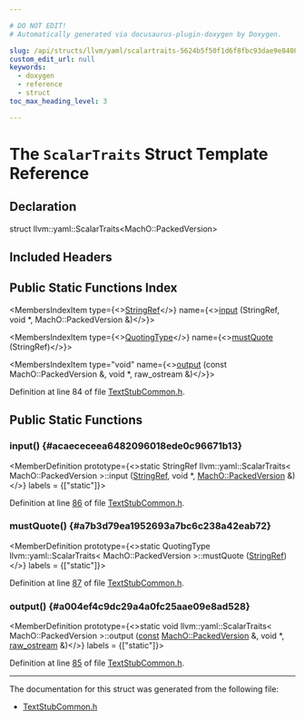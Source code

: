 ```yaml
---

# DO NOT EDIT!
# Automatically generated via docusaurus-plugin-doxygen by Doxygen.

slug: /api/structs/llvm/yaml/scalartraits-5624b5f50f1d6f8fbc93dae9e8408766
custom_edit_url: null
keywords:
  - doxygen
  - reference
  - struct
toc_max_heading_level: 3

---
```





# The `ScalarTraits` Struct Template Reference

<DoxygenPage pluginConfig={pluginConfig}>



## Declaration

<CodeBlock>struct llvm::yaml::ScalarTraits&lt;MachO::PackedVersion&gt;</CodeBlock>

## Included Headers

<IncludesList>
<IncludesListItem
  filePath="TextAPI/TextStubCommon.h"
  permalink="/docs/api/files/lib/lib/textapi/textstubcommon-h"
  isLocal="true" />
</IncludesList>

## Public Static Functions Index

<MembersIndex>

<MembersIndexItem
  type={<><a href="/docs/api/classes/llvm/stringref">StringRef</a></>}
  name={<><a href="#acaececeea6482096018ede0c96671b13">input</a> (StringRef, void &#42;, MachO::PackedVersion &amp;)</>}>
</MembersIndexItem>

<MembersIndexItem
  type={<><a href="/docs/api/namespaces/llvm/yaml/#a2e9b09c50b4fff3bad8cba23daef8757">QuotingType</a></>}
  name={<><a href="#a7b3d79ea1952693a7bc6c238a42eab72">mustQuote</a> (StringRef)</>}>
</MembersIndexItem>

<MembersIndexItem
  type="void"
  name={<><a href="#a004ef4c9dc29a4a0fc25aae09e8ad528">output</a> (const MachO::PackedVersion &amp;, void &#42;, raw&#95;ostream &amp;)</>}>
</MembersIndexItem>

</MembersIndex>


Definition at line 84 of file <a href="/docs/api/files/lib/lib/textapi/textstubcommon-h">TextStubCommon.h</a>.

<SectionDefinition>

## Public Static Functions

### input() {#acaececeea6482096018ede0c96671b13}

<MemberDefinition
  prototype={<>static StringRef llvm::yaml::ScalarTraits&lt; MachO::PackedVersion &gt;::input (<a href="/docs/api/classes/llvm/stringref">StringRef</a>, void &#42;, <a href="/docs/api/classes/llvm/macho/packedversion">MachO::PackedVersion</a> &amp;)</>}
  labels = {["static"]}>

Definition at line <a href="/docs/api/files/lib/lib/textapi/textstubcommon-h/#l00086">86</a> of file <a href="/docs/api/files/lib/lib/textapi/textstubcommon-h">TextStubCommon.h</a>.
</MemberDefinition>

### mustQuote() {#a7b3d79ea1952693a7bc6c238a42eab72}

<MemberDefinition
  prototype={<>static QuotingType llvm::yaml::ScalarTraits&lt; MachO::PackedVersion &gt;::mustQuote (<a href="/docs/api/classes/llvm/stringref">StringRef</a>)</>}
  labels = {["static"]}>

Definition at line <a href="/docs/api/files/lib/lib/textapi/textstubcommon-h/#l00087">87</a> of file <a href="/docs/api/files/lib/lib/textapi/textstubcommon-h">TextStubCommon.h</a>.
</MemberDefinition>

### output() {#a004ef4c9dc29a4a0fc25aae09e8ad528}

<MemberDefinition
  prototype={<>static void llvm::yaml::ScalarTraits&lt; MachO::PackedVersion &gt;::output (<a href="/docs/api/files/lib/lib/target/lib/target/aarch64/aarch64promoteconstant-cpp/#a90f8350fecae261c25be85d38b451bff">const</a> <a href="/docs/api/classes/llvm/macho/packedversion">MachO::PackedVersion</a> &amp;, void &#42;, <a href="/docs/api/classes/llvm/raw-ostream">raw&#95;ostream</a> &amp;)</>}
  labels = {["static"]}>

Definition at line <a href="/docs/api/files/lib/lib/textapi/textstubcommon-h/#l00085">85</a> of file <a href="/docs/api/files/lib/lib/textapi/textstubcommon-h">TextStubCommon.h</a>.
</MemberDefinition>

</SectionDefinition>

<hr/>

The documentation for this struct was generated from the following file:

<ul>
<li><a href="/docs/api/files/lib/lib/textapi/textstubcommon-h">TextStubCommon.h</a></li>
</ul>

</DoxygenPage>
